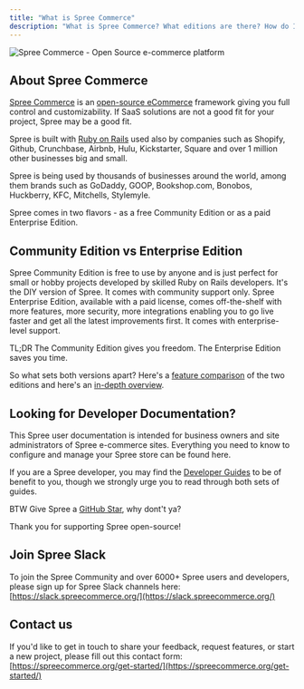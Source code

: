 ```yaml
---
title: "What is Spree Commerce"
description: "What is Spree Commerce? What editions are there? How do I start using it?"
---
```


<img alt="Spree Commerce - Open Source e-commerce platform" classname="block dark:hidden" src="https://vendo-production-res.cloudinary.com/image/upload/w_1920/q_auto/v1733327023/docs/Spree_Commerce_open_source_eCommerce_platform_Ruby_on_Rails_API_headless_tsnvap.png" />

## About Spree Commerce

[Spree Commerce](https://spreecommerce.org/) is an [open-source eCommerce](https://github.com/spree/spree) framework giving you full control and customizability. If SaaS solutions are not a good fit for your project, Spree may be a good fit.

Spree is built with [Ruby on Rails](https://rubyonrails.org/) used also by companies such as Shopify, Github, Crunchbase, Airbnb, Hulu, Kickstarter, Square and over 1 million other businesses big and small.&#x20;

Spree is being used by thousands of businesses around the world, among them brands such as GoDaddy, GOOP, Bookshop.com, Bonobos, Huckberry, KFC, Mitchells, Stylemyle.&#x20;

Spree comes in two flavors - as a free Community Edition or as a paid Enterprise Edition.&#x20;

## Community Edition vs Enterprise Edition

<CardGroup cols={2}>
  <Card title="Community Edition" href="https://github.com/spree/spree/">
    Spree Community Edition is free to use by anyone and is just perfect for small or hobby projects developed by skilled Ruby on Rails developers. It's the DIY version of Spree. It comes with community support only.
  </Card>

  <Card title="Enterprise Edition" href="https://www.getvendo.com/">
    Spree Enterprise Edition, available with a paid license, comes off-the-shelf with more features, more security, more integrations enabling you to go live faster and get all the latest improvements first. It comes with enterprise-level support.
  </Card>
</CardGroup>

TL;DR The Community Edition gives you freedom. The Enterprise Edition saves you time.

So what sets both versions apart? Here's a [feature comparison](https://spreecommerce.org/pricing/) of the two editions and here's an [in-depth overview](https://spreecommerce.org/spree-commerce-version-comparison-community-edition-vs-enterprise-edition/).

## Looking for Developer Documentation?

This Spree user documentation is intended for business owners and site administrators of Spree e-commerce sites. Everything you need to know to configure and manage your Spree store can be found here.

If you are a Spree developer, you may find the [Developer Guides](/docs/developer) to be of benefit to you, though we strongly urge you to read through both sets of guides.

BTW Give Spree a [GitHub Star](https://github.com/spree/spree)<Icon icon="star" iconType="solid" color="#FFD43B" />, why dont't ya?

Thank you for supporting Spree open-source! <Icon icon="heart" iconType="solid" color="#FF0000" />

## Join Spree Slack

To join the Spree Community and over 6000+ Spree users and developers, please sign up for Spree Slack channels here: [https://slack.spreecommerce.org/](https://slack.spreecommerce.org/)

## Contact us

If you'd like to get in touch to share your feedback, request features, or start a new project, please fill out this contact form: [https://spreecommerce.org/get-started/](https://spreecommerce.org/get-started/)